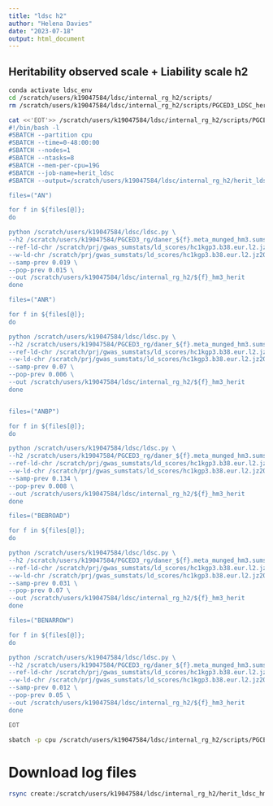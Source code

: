 ```yaml
---
title: "ldsc h2"
author: "Helena Davies"
date: "2023-07-18"
output: html_document
---
```


## Heritability observed scale + Liability scale h2
```bash
conda activate ldsc_env
cd /scratch/users/k19047584/ldsc/internal_rg_h2/scripts/
rm /scratch/users/k19047584/ldsc/internal_rg_h2/scripts/PGCED3_LDSC_herit_sumstats_hm3.sh

cat <<'EOT'>> /scratch/users/k19047584/ldsc/internal_rg_h2/scripts/PGCED3_LDSC_herit_sumstats_hm3.sh
#!/bin/bash -l
#SBATCH --partition cpu
#SBATCH --time=0-48:00:00
#SBATCH --nodes=1
#SBATCH --ntasks=8
#SBATCH --mem-per-cpu=19G
#SBATCH --job-name=herit_ldsc
#SBATCH --output=/scratch/users/k19047584/ldsc/internal_rg_h2/herit_ldsc_hm3_%j.out

files=("AN")

for f in ${files[@]};
do

python /scratch/users/k19047584/ldsc/ldsc.py \
--h2 /scratch/users/k19047584/PGCED3_rg/daner_${f}.meta_munged_hm3.sumstats.gz \
--ref-ld-chr /scratch/prj/gwas_sumstats/ld_scores/hc1kgp3.b38.eur.l2.jz2023.chr/ \
--w-ld-chr /scratch/prj/gwas_sumstats/ld_scores/hc1kgp3.b38.eur.l2.jz2023.chr/ \
--samp-prev 0.019 \
--pop-prev 0.015 \
--out /scratch/users/k19047584/ldsc/internal_rg_h2/${f}_hm3_herit
done

files=("ANR")

for f in ${files[@]};
do

python /scratch/users/k19047584/ldsc/ldsc.py \
--h2 /scratch/users/k19047584/PGCED3_rg/daner_${f}.meta_munged_hm3.sumstats.gz \
--ref-ld-chr /scratch/prj/gwas_sumstats/ld_scores/hc1kgp3.b38.eur.l2.jz2023.chr/ \
--w-ld-chr /scratch/prj/gwas_sumstats/ld_scores/hc1kgp3.b38.eur.l2.jz2023.chr/ \
--samp-prev 0.07 \
--pop-prev 0.006 \
--out /scratch/users/k19047584/ldsc/internal_rg_h2/${f}_hm3_herit
done


files=("ANBP")

for f in ${files[@]};
do

python /scratch/users/k19047584/ldsc/ldsc.py \
--h2 /scratch/users/k19047584/PGCED3_rg/daner_${f}.meta_munged_hm3.sumstats.gz \
--ref-ld-chr /scratch/prj/gwas_sumstats/ld_scores/hc1kgp3.b38.eur.l2.jz2023.chr/ \
--w-ld-chr /scratch/prj/gwas_sumstats/ld_scores/hc1kgp3.b38.eur.l2.jz2023.chr/ \
--samp-prev 0.134 \
--pop-prev 0.008 \
--out /scratch/users/k19047584/ldsc/internal_rg_h2/${f}_hm3_herit
done

files=("BEBROAD")

for f in ${files[@]};
do

python /scratch/users/k19047584/ldsc/ldsc.py \
--h2 /scratch/users/k19047584/PGCED3_rg/daner_${f}.meta_munged_hm3.sumstats.gz \
--ref-ld-chr /scratch/prj/gwas_sumstats/ld_scores/hc1kgp3.b38.eur.l2.jz2023.chr/ \
--w-ld-chr /scratch/prj/gwas_sumstats/ld_scores/hc1kgp3.b38.eur.l2.jz2023.chr/ \
--samp-prev 0.031 \
--pop-prev 0.07 \
--out /scratch/users/k19047584/ldsc/internal_rg_h2/${f}_hm3_herit
done

files=("BENARROW")

for f in ${files[@]};
do

python /scratch/users/k19047584/ldsc/ldsc.py \
--h2 /scratch/users/k19047584/PGCED3_rg/daner_${f}.meta_munged_hm3.sumstats.gz \
--ref-ld-chr /scratch/prj/gwas_sumstats/ld_scores/hc1kgp3.b38.eur.l2.jz2023.chr/ \
--w-ld-chr /scratch/prj/gwas_sumstats/ld_scores/hc1kgp3.b38.eur.l2.jz2023.chr/ \
--samp-prev 0.012 \
--pop-prev 0.05 \
--out /scratch/users/k19047584/ldsc/internal_rg_h2/${f}_hm3_herit
done

EOT

sbatch -p cpu /scratch/users/k19047584/ldsc/internal_rg_h2/scripts/PGCED3_LDSC_herit_sumstats_hm3.sh
```

# Download log files
```bash
rsync create:/scratch/users/k19047584/ldsc/internal_rg_h2/herit_ldsc_hm3_8010440.out /Users/helenadavies/werk/PGC_ED_Freeze3/PGC_ED_F3_github_scripts/secondary_analysis_rg_results/log_files_h2/ldsc_heritability_PGCED3_traits.txt
```

